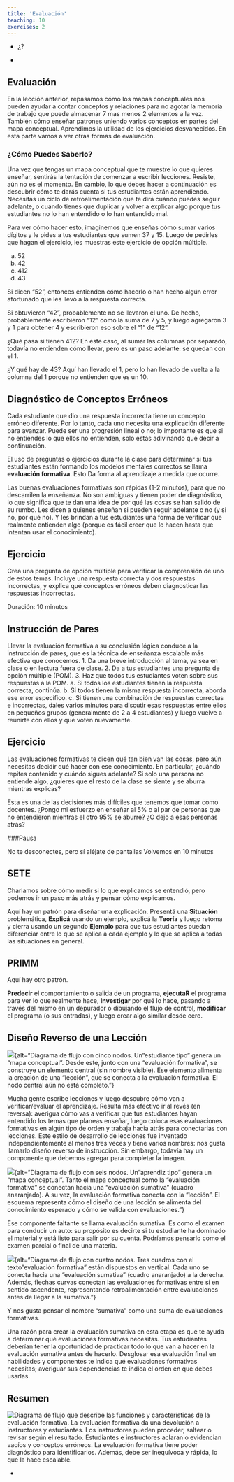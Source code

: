 ```yaml
---
title: 'Evaluación'
teaching: 10
exercises: 2
---
```


:::::::::::::::::::::::::::::::::::::: questions 

- ¿?

::::::::::::::::::::::::::::::::::::::::::::::::

::::::::::::::::::::::::::::::::::::: objectives

- 

::::::::::::::::::::::::::::::::::::::::::::::::

## Evaluación

En la lección anterior, repasamos cómo los mapas conceptuales nos pueden ayudar a contar conceptos y relaciones para no agotar la memoria de trabajo que puede almacenar 7 mas menos 2 elementos a la vez. También cómo enseñar patrones uniendo varios conceptos en partes del mapa conceptual. Aprendimos la utilidad de los ejercicios desvanecidos. En esta parte vamos a ver otras formas de evaluación.

### ¿Cómo Puedes Saberlo?

Una vez que tengas un mapa conceptual que te muestre lo que quieres enseñar, sentirás la tentación de comenzar a escribir lecciones. Resiste, aún no es el momento. En cambio, lo que debes hacer a continuación es descubrir cómo te darás cuenta si tus estudiantes están aprendiendo. Necesitas un ciclo de retroalimentación que te dirá cuándo puedes seguir adelante, o cuándo tienes que duplicar y volver a explicar algo porque tus estudiantes no lo han entendido o lo han entendido mal.

Para ver cómo hacer esto, imaginemos que enseñas cómo sumar varios dígitos y le pides a tus estudiantes que sumen 37 y 15. Luego de pedirles que hagan el ejercicio, les muestras este ejercicio de opción múltiple.

a. 52
b. 42
c. 412
d. 43

Si dicen "52", entonces entienden cómo hacerlo o han hecho algún error afortunado que les llevó a la respuesta correcta.

Si obtuvieron "42", probablemente no se llevaron el uno. De hecho, probablemente escribieron "12" como la suma de 7 y 5, y luego agregaron 3 y 1 para obtener 4 y escribieron eso sobre el "1" de "12".

¿Qué pasa si tienen 412? En este caso, al sumar las columnas por separado, todavía no entienden cómo llevar, pero es un paso adelante: se quedan con el 1.

¿Y qué hay de 43? Aquí han llevado el 1, pero lo han llevado de vuelta a la columna del 1 porque no entienden que es un 10.

## Diagnóstico de Conceptos Erróneos

Cada estudiante que dio una respuesta incorrecta tiene un concepto erróneo diferente. Por lo tanto, cada uno necesita una explicación diferente para avanzar. Puede ser una progresión lineal o no; lo importante es que si no entiendes lo que ellos no entienden, solo estás adivinando qué decir a continuación.

El uso de preguntas o ejercicios durante la clase para determinar si tus estudiantes están formando los modelos mentales correctos se llama **evaluación formativa**. Esto Da forma al aprendizaje a medida que ocurre.

Las buenas evaluaciones formativas son rápidas (1-2 minutos), para que no descarrilen la enseñanza. No son ambiguas y tienen poder de diagnóstico, lo que significa que te dan una idea de por qué las cosas se han salido de su rumbo. Les dicen a quienes enseñan si pueden seguir adelante o no (y si no, por qué no). Y les brindan a tus estudiantes una forma de verificar que realmente entienden algo (porque es fácil creer que lo hacen hasta que intentan usar el conocimiento).


::::::::::::::::::::::::::::::::::::: challenge 

## Ejercicio

Crea una pregunta de opción múltiple para verificar la comprensión de uno de estos temas. Incluye una respuesta correcta y dos respuestas incorrectas, y explica qué conceptos erróneos deben diagnosticar las respuestas incorrectas.

Duración: 10 minutos
::::::::::::::::::::::::::::::::::::::::::::::::


## Instrucción de Pares

Llevar la evaluación formativa a su conclusión lógica conduce a la instrucción de pares, que es la técnica de enseñanza escalable más efectiva que conocemos.
1. Da una breve introducción al tema, ya sea en clase o en lectura fuera de clase.
2. Da a tus estudiantes una pregunta de opción múltiple (POM).
3. Haz que todos tus estudiantes voten sobre sus respuestas a la POM.
a. Si todos los estudiantes tienen la respuesta correcta, continúa.
b. Si todos tienen la misma respuesta incorrecta, aborda ese error específico.
c. Si tienen una combinación de respuestas correctas e incorrectas, dales varios minutos para discutir esas respuestas entre ellos en pequeños grupos (generalmente de 2 a 4 estudiantes) y luego vuelve a reunirte con ellos y que voten nuevamente.

::::::::::::::::::::::::::::::::::::: challenge 

## Ejercicio

Las evaluaciones formativas te dicen qué tan bien van las cosas, pero aún necesitas decidir qué hacer con ese conocimiento. En particular, ¿cuándo repites contenido y cuándo sigues adelante? Si solo una persona no entiende algo, ¿quieres que el resto de la clase se siente y se aburra mientras explicas? 

Esta es una de las decisiones más difíciles que tenemos que tomar como docentes. ¿Pongo mi esfuerzo en enseñar al 5% o al par de personas que no entendieron mientras el otro 95% se aburre? ¿O dejo a esas personas atrás? 

::::::::::::::::::::::::::::::::::::::::::::::::

:::::::::::::::::::::::::::::::::::::::::::::::::::::::::::::::::::: instructor

###Pausa

No te desconectes, pero sí aléjate de pantallas
Volvemos en 10 minutos

::::::::::::::::::::::::::::::::::::::::::::::::::::::::::::::::::::::::::::::::

## SETE

Charlamos sobre cómo medir si lo que explicamos se entendió, pero podemos ir un paso más atrás y pensar cómo explicamos.

Aquí hay un patrón para diseñar una explicación.
Presentá una **Situación** problemática, **Explicá** usando un ejemplo, explicá la **Teoría** y luego retoma y cierra usando un segundo **Ejemplo** para que tus estudiantes puedan diferenciar entre lo que se aplica a cada ejemplo y lo que se aplica a todas las situaciones en general.

## PRIMM

Aquí hay otro patrón.

**Predecir** el comportamiento o salida de un programa, **ejecutaR** el programa para ver lo que realmente hace, **Investigar** por qué lo hace, pasando a través del mismo en un depurador o dibujando el flujo de control, **modificar** el programa (o sus entradas), y luego crear algo similar desde cero.

## Diseño Reverso de una Lección

![](fig/diseno-reverso1.png){alt="Diagrama de flujo con cinco nodos. Un "estudiante tipo" genera un "mapa conceptual". Desde este, junto con una "evaluación formativa", se construye un elemento central (sin nombre visible). Ese elemento alimenta la creación de una "lección", que se conecta a la evaluación formativa. El nodo central aún no está completo."}

Mucha gente escribe lecciones y luego descubre cómo van a verificar/evaluar el aprendizaje. Resulta más efectivo ir al revés (en reversa): averigua cómo vas a verificar que tus estudiantes hayan entendido los temas que planeas enseñar, luego coloca esas evaluaciones formativas en algún tipo de orden y trabaja hacia atrás para conectarlas con lecciones. Este estilo de desarrollo de lecciones fue inventado independientemente al menos tres veces y tiene varios nombres: nos gusta llamarlo diseño reverso de instrucción. Sin embargo, todavía hay un componente que debemos agregar para completar la imagen. 

![](fig/diseno-reverso2.png){alt="Diagrama de flujo con seis nodos. Un "aprendiz tipo" genera un "mapa conceptual". Tanto el mapa conceptual como la "evaluación formativa" se conectan hacia una "evaluación sumativa" (cuadro anaranjado). A su vez, la evaluación formativa conecta con la "lección". El esquema representa cómo el diseño de una lección se alimenta del conocimiento esperado y cómo se valida con evaluaciones."}

Ese componente faltante se llama evaluación sumativa. Es como el examen para conducir un auto: su propósito es decirte si tu estudiante ha dominado el material y está listo para salir por su cuenta. Podríamos pensarlo como el examen parcial o final de una materia. 

![](fig/diseno-reverso3.png){alt="Diagrama de flujo con cuatro nodos. Tres cuadros con el texto "evaluación formativa" están dispuestos en vertical. Cada uno se conecta hacia una "evaluación sumativa" (cuadro anaranjado) a la derecha. Además, flechas curvas conectan las evaluaciones formativas entre sí en sentido ascendente, representando retroalimentación entre evaluaciones antes de llegar a la sumativa."}

Y nos gusta pensar el nombre “sumativa” como una suma de evaluaciones formativas. 

Una razón para crear la evaluación sumativa en esta etapa es que te ayuda a determinar qué evaluaciones formativas necesitas. Tus estudiantes deberían tener la oportunidad de practicar todo lo que van a hacer en la evaluación sumativa antes de hacerlo. Desglosar esa evaluación final en habilidades y componentes te indica qué evaluaciones formativas necesitas; averiguar sus dependencias te indica el orden en que debes usarlas.

## Resumen

![](fig/resumen-evaluacion-formativa.png){alt="Diagrama de flujo que describe las funciones y características de la evaluación formativa. La evaluación formativa da una devolución a instructores y estudiantes. Los instructores pueden proceder, saltear o revisar según el resultado. Estudiantes e instructores aclaran o evidencian vacíos y conceptos erróneos. La evaluación formativa tiene poder diagnóstico para identificarlos. Además, debe ser inequívoca y rápida, lo que la hace escalable."}



::::::::::::::::::::::::::::::::::::: keypoints 

- 

::::::::::::::::::::::::::::::::::::::::::::::::
